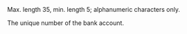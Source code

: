 <ParamField body="AccountNumber" type="string" required>  
Max. length 35, min. length 5; alphanumeric characters only.

The unique number of the bank account.
</ParamField>